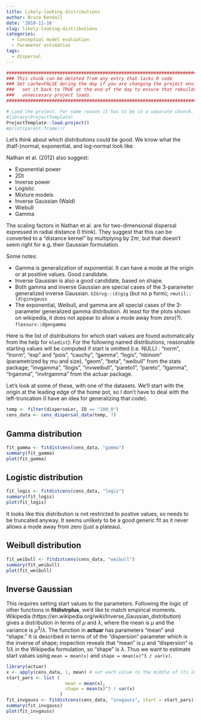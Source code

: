 ```yaml
---
title: Likely-looking distributions
author: Bruce Kendall
date: '2018-11-16'
slug: likely-looking-distributions
categories:
  - Conceptual model evaluation
  - Parameter estimation
tags:
  - dispersal
---
```

```r
#######################################################################################
### This chunk can be deleted from any entry that lacks R code                      ###
### Set cache=FALSE during the day if you are changing the project environment;     ###
###   set it back to TRUE at the end of the day to ensure that rebuilds don't do    ###
###   unneccesary project loads.                                                    ###
#######################################################################################

# Load the project. For some reason it has to be in a separate chunck.
#library(ProjectTemplate)
ProjectTemplate::load.project()
#print(parent.frame())
```

Let's think about which distributions could be good. We know what the (half-)normal, exponential, and log-normal look like. 

Nathan et al. (2012) also suggest:

* Exponential power
* 2Dt
* Inverse power
* Logistic
* Mixture models
* Inverse Gaussian (Wald)
* Wiebull
* Gamma

The scaling factors in Nathan et al. are for two-dimensional dispersal expressed in radial distance (I think). They suggest that this can be converted to a "distance kernel" by multiplying by $2\pi r$, but that doesn't seem right for e.g. their Gaussian formulation.

Some notes:

* Gamma is generalization of exponential. It can have a mode at the origin or at positive values. Good candidate.
* Inverse Gaussian is also a good candidate, based on shape. 
* Both gamma and inverse Gaussian are special cases of the 3-parameter generalized inverse Gaussian. `GIGrvg::(d)gig` (but no p form); `rmutil::(d)ginvgauss`
* The exponential, Weibull, and gamma are all special cases of the 3-parameter generalized gamma distribution. At least for the plots shown on wikipedia, it does not appear to allow a mode away from zero(?). `flexsurv::dgengamma`

Here is the list of distributions for which start values are found automatically from the help for `mledist`): For the following named distributions, reasonable starting values will be computed if start is omitted (i.e. NULL) : "norm", "lnorm", "exp" and "pois", "cauchy", "gamma", "logis", "nbinom" (parametrized by mu and size), "geom", "beta", "weibull" from the stats package; "invgamma", "llogis", "invweibull", "pareto1", "pareto", "lgamma", "trgamma", "invtrgamma" from the actuar package.

Let's look at some of these, with one of the datasets. We'll start with the origin at the leading edge of the home pot, so I don't have to deal with the left-truncation (I have an idea for generalizing that code).

```r
temp <- filter(disperseLer, ID == "100_0")
cens_data <- cens_dispersal_data(temp, 7)
```

## Gamma distribution
```r
fit_gamma <- fitdistcens(cens_data, "gamma")
summary(fit_gamma)
plot(fit_gamma) 
```

## Logistic distribution
```r
fit_logis <- fitdistcens(cens_data, "logis")
summary(fit_logis)
plot(fit_logis) 
```

It looks like this distribution is not restricted to postive values, so needs to be truncated anyway. It seems unlikely to be a good generic fit as it never allows a mode away from zero (just a plateau).

## Weibull distribution
```r
fit_weibull <- fitdistcens(cens_data, "weibull")
summary(fit_weibull)
plot(fit_weibull) 
```

## Inverse Gaussian
This requires setting start values to the parameters. Following the logic of other functions in **fitdistrplus**, we'd like to match empirical moments. Wikipedia (https://en.wikipedia.org/wiki/Inverse_Gaussian_distribution) gives a distribution in terms of $\mu$ and $\lambda$, where the mean is $\mu$ and the variance is $\mu^3/\lambda$. The function in **actuar** has parameters "mean" and "shape." It is described in terms of of the "dispersion" parameter which is the inverse of shape; inspection reveals that "mean" is $\mu$ and "dispersion" is $1/\lambda$ in the Wikipedia formulation, so "shape" is $\lambda$. Thus we want to estimate start values using `mean = mean(x)` and `shape = mean(x)^3 / var(x)`.

```r
library(actuar)
x <- apply(cens_data, 1, mean) # set each value to the middle of its interval
start_pars <- list (
                      mean = mean(x),
                      shape = mean(x)^3 / var(x)
                    )
fit_invgauss <- fitdistcens(cens_data, "invgauss", start = start_pars)
summary(fit_invgauss)
plot(fit_invgauss) 
```
